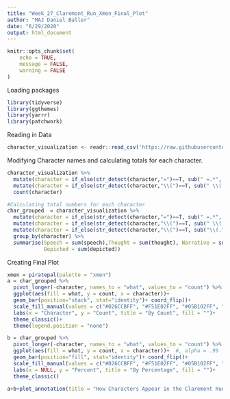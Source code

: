 ```yaml
---
title: "Week_27_Claremont_Run_Xmen_Final_Plot"
author: "MAJ Daniel Baller"
date: "6/29/2020"
output: html_document
---
```


```r
knitr::opts_chunk$set(
	echo = TRUE,
	message = FALSE,
	warning = FALSE
)
```

Loading packages
```r
library(tidyverse)
library(ggthemes)
library(yarrr)
library(patchwork)
```

Reading in Data
```r
character_visualization <- readr::read_csv('https://raw.githubusercontent.com/rfordatascience/tidytuesday/master/data/2020/2020-06-30/character_visualization.csv')
```

Modifying Character names and calculating totals for each character.
```r
character_visualization %>% 
  mutate(character = if_else(str_detect(character,"=")==T, sub(" =.*", "", character),character)) %>% 
  mutate(character = if_else(str_detect(character,"\\(")==T, sub(" \\(.*", "", character),character))
  count(character)

#Calculating total numbers for each character
char_grouped  = character_visualization %>% 
  mutate(character = if_else(str_detect(character,"=")==T, sub(" =.*", "", character),character)) %>% 
  mutate(character = if_else(str_detect(character,"\\(")==T, sub(" \\(.*", "", character),character)) %>% 
  mutate(character = if_else(str_detect(character,"\\(")==T, sub("\\(.*", "", character),character)) %>% 
  group_by(character) %>% 
  summarise(Speech = sum(speech),Thought = sum(thought), Narrative = sum(narrative), 
            Depicted = sum(depicted))
```

Creating Final Plot
```r
xmen = piratepal(palette = "xmen")
a = char_grouped %>%
  pivot_longer(-character, names_to = "what", values_to = "count") %>% 
  ggplot(aes(fill = what, y = count, x = character))+ 
  geom_bar(position="stack", stat="identity")+ coord_flip()+
  scale_fill_manual(values = c("#026CCBFF", "#F51E02FF", "#05B102FF", "#FB9F53FF"))+
  labs(x = "Character", y = "Count", title = "By Count", fill = "")+
  theme_classic()+
  theme(legend.position = "none")

b = char_grouped %>%
  pivot_longer(-character, names_to = "what", values_to = "count") %>% 
  ggplot(aes(fill = what, y = count, x = character))+  #, alpha = .99
  geom_bar(position="fill", stat="identity")+ coord_flip()+
  scale_fill_manual(values = c("#026CCBFF", "#F51E02FF", "#05B102FF", "#FB9F53FF"))+
  labs(x = NULL, y = "Percent", title = "By Percentage", fill = "")+
  theme_classic()
  
a+b+plot_annotation(title = "How Characters Appear in the Claremont Run", theme = theme(plot.title = element_text(hjust = 0.5, size = 24), plot.subtitle = element_text(hjust = 0.5, size = 16)), subtitle = "Comparing total observations to percentages", caption = "@danielpballer")
```